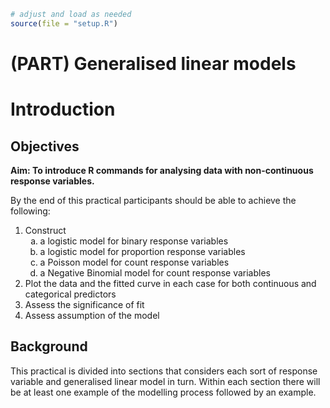 ```r
# adjust and load as needed
source(file = "setup.R")
```

# (PART) Generalised linear models {.unnumbered}

# Introduction {#glm-intro}

## Objectives
:::objectives
**Aim: To introduce R commands for analysing data with non-continuous response variables.**

By the end of this practical participants should be able to achieve the following:

1.	Construct
    a.	a logistic model for binary response variables
    b.	a logistic model for proportion response variables
    c.	a Poisson model for count response variables
    d.	a Negative Binomial model for count response variables
2.	Plot the data and the fitted curve in each case for both continuous and categorical predictors
3.	Assess the significance of fit
4.	Assess assumption of the model
:::

## Background
This practical is divided into sections that considers each sort of response variable and generalised linear model in turn. Within each section there will be at least one example of the modelling process followed by an example.
